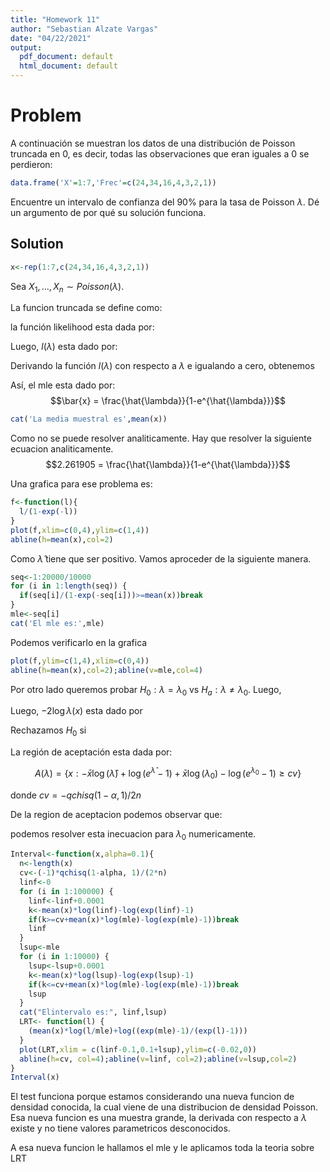 ```yaml
---
title: "Homework 11"
author: "Sebastian Alzate Vargas"
date: "04/22/2021"
output:
  pdf_document: default
  html_document: default
---
```


# Problem
A continuación se muestran los datos de una distribución de Poisson truncada en 0, es decir, todas las observaciones que eran iguales a 0 se perdieron:
```r
data.frame('X'=1:7,'Frec'=c(24,34,16,4,3,2,1))
```
Encuentre un intervalo de confianza del $90\%$ para la tasa de Poisson $\lambda$. Dé un argumento de por qué su solución funciona.

## Solution

```r
x<-rep(1:7,c(24,34,16,4,3,2,1))
```

Sea $X_1, ..., X_n \sim Poisson(\lambda)$.

La funcion truncada se define como: 
\begin{align*}
    P(X=x | X>0) &= \frac{f(x,\lambda)}{1-f(0,\lambda)}= \frac{\lambda^xe^{-\lambda}}{x!(1-e^{\lambda})}
\end{align*}

la función likelihood esta dada por:

\begin{align*}
    f(x|\lambda) &= \prod_{i=1}^n \frac{\lambda^{x_i}}{(e^{\lambda}-1)x_i!} = \frac{\lambda^{\sum x_i}}{(e^{\lambda}-1)^n \prod x_i!}
\end{align*}

Luego, $l(\lambda)$ esta dado por:

\begin{align*}
   l(\lambda) = \sum x_i\log(\lambda) - n\log(e^{\lambda}-1)-\sum\log(x_i!)
\end{align*}

Derivando la función $l(\lambda)$ con respecto a $\lambda$ e igualando a cero, obtenemos

\begin{align*}
\dfrac{ dl(\lambda)}{d\lambda} = \frac{\sum x_i}{\lambda} - \frac{ne^{\lambda}}{e^{\lambda}-1}=0
\end{align*}
Así, el mle esta dado por: $$\bar{x} = \frac{\hat{\lambda}}{1-e^{\hat{\lambda}}}$$

```r
cat('La media muestral es',mean(x))
```
Como no se puede resolver analiticamente. Hay que resolver la siguiente ecuacion analiticamente.
$$2.261905 = \frac{\hat{\lambda}}{1-e^{\hat{\lambda}}}$$

Una grafica para ese problema es:
```r
f<-function(l){
  l/(1-exp(-l))
}
plot(f,xlim=c(0,4),ylim=c(1,4))
abline(h=mean(x),col=2)
```
Como $\hat\lambda$ tiene que ser positivo. Vamos aproceder de la siguiente manera.

```r
seq<-1:20000/10000
for (i in 1:length(seq)) {
  if(seq[i]/(1-exp(-seq[i]))>=mean(x))break
}
mle<-seq[i]
cat('El mle es:',mle)
```
Podemos verificarlo en la grafica

```r
plot(f,ylim=c(1,4),xlim=c(0,4))
abline(h=mean(x),col=2);abline(v=mle,col=4)
```

Por otro lado queremos probar  $H_0: \lambda=\lambda_0$ vs $H_a: \lambda \neq \lambda_0$. Luego,

Luego, $-2\log\lambda (x)$ esta dado por

\begin{align*}
    2\left( l( \hat \lambda) - l(\lambda_0 )\right) &=  2[ \sum x_i \log(\hat{\lambda}) - n \log\left( e^{\hat{\lambda}}-1\right)-\sum\log(x_i!) \\
    &- \sum x_i \log({\lambda_0}) + n \log\left( e^{{\lambda_0}}-1\right)-\sum\log(x_i!) ] \\
    &= 2\left[ \sum x_i \log(\hat{\lambda}) - n \log\left( e^{\hat{\lambda}}-1\right)- \sum x_i \log({\lambda_0}) + n \log\left( e^{{\lambda_0}}-1\right) \right] \\
\end{align*}

Rechazamos $H_0$ si 
\begin{align*}
    -2\left[ -\sum x_i \log(\hat{\lambda}) + n \log\left( e^{\hat{\lambda}}-1\right)+ \sum x_i \log({\lambda_0}) - n \log\left( e^{{\lambda_0}}-1\right) \right] &> qchisq(1-\alpha,1)\\
    -\sum x_i \log(\hat{\lambda}) + n \log\left( e^{\hat{\lambda}}-1\right)+ \sum x_i \log({\lambda_0}) - n \log\left( e^{{\lambda_0}}-1\right) &<-qchisq(1-\alpha,1)/2
\end{align*}

La región de aceptación esta dada por: 

$$A(\lambda)=\left\{ x:-\bar{x} \log(\hat{\lambda}) + \log\left( e^{\hat{\lambda}}-1\right)+ \bar{x} \log({\lambda_0}) - \log\left( e^{{\lambda_0}}-1\right) \geq cv\right\}$$

donde $cv=-qchisq(1-\alpha,1)/2n$

De la region de aceptacion podemos observar que:
\begin{align*}
   -\bar{x} \log(\hat{\lambda}) + \log\left( e^{\hat{\lambda}}-1\right)+ \bar{x} \log({\lambda_0}) - \log\left( e^{{\lambda_0}}-1\right) \geq cv \\
   \bar{x}\log(\lambda_0) - \log(e^{{\lambda_0}}-1) \geq cv + \bar{x}\log(\hat{\lambda}) - \log\left( e^{\hat{\lambda}}-1\right)
\end{align*}

podemos resolver esta inecuacion para $\lambda_0$ numericamente.

```r
Interval<-function(x,alpha=0.1){
  n<-length(x)
  cv<-(-1)*qchisq(1-alpha, 1)/(2*n)
  linf<-0
  for (i in 1:100000) {
    linf<-linf+0.0001
    k<-mean(x)*log(linf)-log(exp(linf)-1)
    if(k>=cv+mean(x)*log(mle)-log(exp(mle)-1))break
    linf
  }
  lsup<-mle
  for (i in 1:10000) {
    lsup<-lsup+0.0001
    k<-mean(x)*log(lsup)-log(exp(lsup)-1)
    if(k<=cv+mean(x)*log(mle)-log(exp(mle)-1))break
    lsup
  }
  cat("Elintervalo es:", linf,lsup)
  LRT<- function(l) {
    (mean(x)*log(l/mle)+log((exp(mle)-1)/(exp(l)-1)))
  }
  plot(LRT,xlim = c(linf-0.1,0.1+lsup),ylim=c(-0.02,0))
  abline(h=cv, col=4);abline(v=linf, col=2);abline(v=lsup,col=2)
}
Interval(x)
```

El test funciona porque estamos considerando una nueva funcion de densidad conocida, la cual viene de una distribucion de densidad Poisson. Esa nueva funcion es una muestra grande, la derivada con respecto a $\lambda$ existe y no tiene valores parametricos desconocidos.

A esa nueva funcion le hallamos el mle y le aplicamos toda la teoria sobre LRT